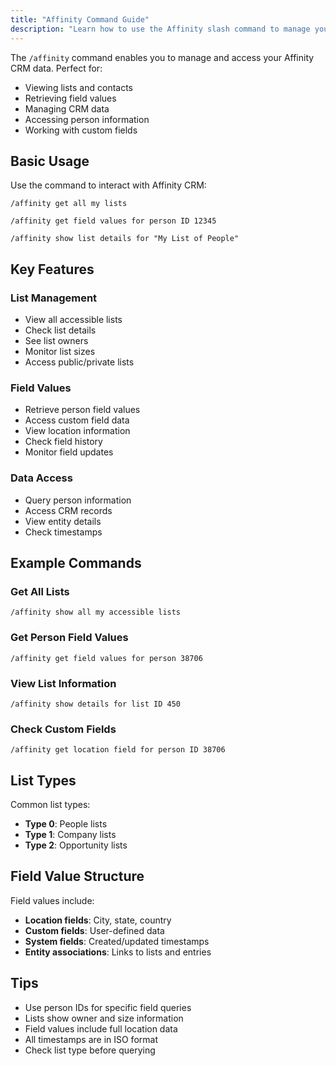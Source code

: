 ```yaml
---
title: "Affinity Command Guide"
description: "Learn how to use the Affinity slash command to manage your CRM data"
---
```


The `/affinity` command enables you to manage and access your Affinity CRM data. Perfect for:

- Viewing lists and contacts
- Retrieving field values
- Managing CRM data
- Accessing person information
- Working with custom fields

## Basic Usage

Use the command to interact with Affinity CRM:

```
/affinity get all my lists
```

```
/affinity get field values for person ID 12345
```

```
/affinity show list details for "My List of People"
```

## Key Features

### List Management
- View all accessible lists
- Check list details
- See list owners
- Monitor list sizes
- Access public/private lists

### Field Values
- Retrieve person field values
- Access custom field data
- View location information
- Check field history
- Monitor field updates

### Data Access
- Query person information
- Access CRM records
- View entity details
- Check timestamps

## Example Commands

### Get All Lists
```
/affinity show all my accessible lists
```

### Get Person Field Values
```
/affinity get field values for person 38706
```

### View List Information
```
/affinity show details for list ID 450
```

### Check Custom Fields
```
/affinity get location field for person ID 38706
```

## List Types

Common list types:
- **Type 0**: People lists
- **Type 1**: Company lists
- **Type 2**: Opportunity lists

## Field Value Structure

Field values include:
- **Location fields**: City, state, country
- **Custom fields**: User-defined data
- **System fields**: Created/updated timestamps
- **Entity associations**: Links to lists and entries

## Tips
- Use person IDs for specific field queries
- Lists show owner and size information
- Field values include full location data
- All timestamps are in ISO format
- Check list type before querying 